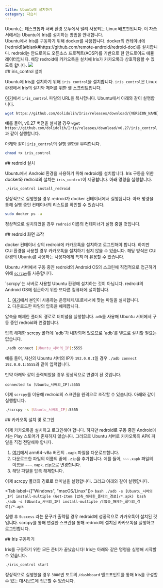 ```yaml
---
title: Ubuntu에 설치하기
category: 자습서
---
```


<Section>
  Ubuntu는 데스크톱과 서버 환경 모두에서 널리 사용되는 Linux 배포판입니다. 이 자습서에서는 Ubuntu에 Iris를 설치하는 방법을 안내합니다.
</Section>
<Section>
  Ubuntu에서 Iris를 구동하기 위해 docker를 사용합니다. docker의 컨테이너에 [redroid](#blank#https://github.com/remote-android/redroid-doc)를 설치합니다. 
  redroid는 안드로이드 오픈소스 프로젝트(AOSP)를 기반으로 한 안드로이드 에뮬레이터입니다. 해당 redroid에 카카오톡을 설치해 Iris가 카카오톡과 상호작용할 수 있도록 합니다.

  <Image src="https://assets.kbotdocs.dev/learn/iris/installation/on-ubuntu/project_structure.png" />
</Section>
<Section>
  ## iris_control 설치

  Ubuntu에 Iris를 설치하기 위해 `iris_control`을 설치합니다. `iris_control`은 Linux 환경에서 Iris의 설치와 제어를 위한 쉘 스크립트입니다.

  [여기](#blank#https://github.com/dolidolih/Iris/releases)에서 `iris_control` 파일의 URL을 복사합니다. Ubuntu에서 아래와 같이 실행합니다.

  ```bash
  wget https://github.com/dolidolih/Iris/releases/download/{VERSION_NAME}/iris_control
  ```

  예를 들어, v0.27 버전을 설치할 경우 `wget https://github.com/dolidolih/Iris/releases/download/v0.27/iris_control`과 같이 실행합니다.

  아래와 같이 `iris_control`의 실행 권한을 부여합니다.

  ```bash
  chmod +x iris_control
  ```
</Section>
<Section>
  ## redroid 설치

  Ubuntu에서 Android 환경을 사용하기 위해 redroid를 설치합니다. Iris 구동을 위한 docker와 redroid의 설치는 `iris_control`이 제공합니다. 아래 명령을 실행합니다.

  ```bash
  ./iris_control install_redroid
  ```

  정상적으로 실행했을 경우 redroid가 docker 컨테이너에서 실행됩니다. 아래 명령을 통해 실행 중인 컨테이너의 리스트를 확인할 수 있습니다.

  ```bash
  sudo docker ps -a
  ```

  정상적으로 설치되었을 경우 `redroid` 이름의 컨테이너가 실행 중일 것입니다.
</Section>
<Section>
  ## redroid 화면 조작

  docker 컨테이너 상의 redroid에 카카오톡을 설치하고 로그인해야 합니다. 하지만 CUI 환경을 사용할 경우 카카오톡을 설치하기 쉽지 않을 수 있습니다. 
  해당 방식은 CUI 환경의 Ubuntu를 사용하는 사용자에게 특히 더 유용할 수 있습니다.

  Ubuntu 서버에서 구동 중인 redroid의 Android OS의 스크린에 직접적으로 접근하기 위해 [`scrcpy`](#blank#https://github.com/Genymobile/scrcpy)를 사용합니다.

  <Noti type="info">
    `scrcpy`는 서버로 사용할 Ubuntu 환경에 설치하는 것이 아닙니다. redroid의 Android OS에 접근하기 위한 또다른 컴퓨터에 설치합니다.
  </Noti>

  1. [여기](#blank#https://github.com/Genymobile/scrcpy/releases)에서 본인이 사용하는 운영체제/프로세서에 맞는 파일을 설치합니다.
  2. 다운로드한 파일의 압축을 해제합니다.
  
  압축을 해제한 폴더의 경로로 터미널을 실행합니다. `adb`를 사용해 Ubuntu 서버에서 구동 중인 redroid와 연결합니다.

  <Noti type="info">
    압축 해제한 scrcpy 폴더에 `adb`가 내장되어 있으므로 `adb`를 별도로 설치할 필요는 없습니다.
  </Noti>

  ```bash
  ./adb connect [Ubuntu_서버의_IP]:5555
  ```

  예를 들어, 자신의 Ubuntu 서버의 IP가 `192.0.0.1`일 경우 `./adb connect 192.0.0.1:5555`과 같이 입력합니다.

  만약 아래와 같이 출력되었을 경우 정상적으로 연결이 된 것입니다.

  ```text
  connected to [Ubuntu_서버의_IP]:5555
  ```

  이제 `scrcpy`를 이용해 redroid의 스크린을 원격으로 조작할 수 있습니다. 아래와 같이 실행합니다.

  ```bash
  ./scrcpy -s [Ubuntu_서버의_IP]:5555
  ```
</Section>
<Section>
  ## 카카오톡 설치 및 로그인

  이제 카카오톡을 설치하고 로그인해야 합니다. 하지만 redroid로 구동 중인 Android에서는 Play 스토어가 존재하지 않습니다. 그러므로 Ubuntu 서버로 카카오톡의 APK 파일을 직접 전달해야 합니다.

  1. [여기](#blank#https://apkpure.net/kr/kakaotalk-messenger/com.kakao.talk/download)에서 arm64-v8a 버전의 `.xapk` 파일을 다운로드합니다. 
  2. 다운로드한 파일의 이름의 끝에 `.zip`을 추가합니다. 예를 들어, `~~~.xapk` 파일의 이름을 `~~~.xapk.zip`으로 변경합니다.
  3. 해당 파일을 압축 해제합니다.

  이제 scrcpy 폴더의 경로로 터미널을 실행합니다. 그리고 아래와 같이 실행합니다.

  <Tab label={["Windows", "macOS/Linux"]}>
    <TabItem>
      ```bash
      ./adb -s [Ubuntu_서버의_IP] install-multiple (Get-Item [압축_해제한_폴더의_경로]/*.apk)
      ```
    </TabItem>
    <TabItem>
      ```bash
      ./adb -s [Ubuntu_서버의_IP] install-multiple /[압축_해제한_폴더의_경로]/*.apk
      ```
    </TabItem>
  </Tab>

  실행 후 `Success` 라는 문구가 출력될 경우 redroid에 성공적으로 카카오톡이 설치된 것입니다. scrcpy를 통해 연결한 스크린을 통해 redroid에 설치된 카카오톡을 실행하고 로그인합니다.
</Section>
<Section>
  ## Iris 구동하기

  Iris를 구동하기 위한 모든 준비가 끝났습니다! Iris는 아래와 같은 명령을 실행해 시작할 수 있습니다.

  ```bash
  ./iris_control start
  ```

  정상적으로 실행했을 경우 `3000`번 포트의 `/dashboard` 엔드포인트를 통해 Iris를 구성할 수 있는 대시보드에 접근할 수 있습니다.
</Section>